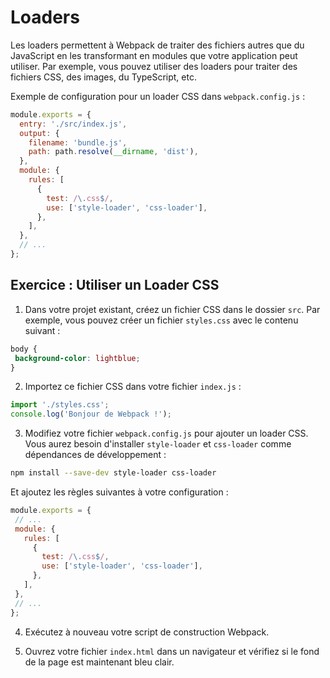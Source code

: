 # Loaders
Les loaders permettent à Webpack de traiter des fichiers autres que du JavaScript en les transformant en modules que votre application peut utiliser. Par exemple, vous pouvez utiliser des loaders pour traiter des fichiers CSS, des images, du TypeScript, etc.

Exemple de configuration pour un loader CSS dans `webpack.config.js` :

```javascript copy
module.exports = {
  entry: './src/index.js',
  output: {
    filename: 'bundle.js',
    path: path.resolve(__dirname, 'dist'),
  },
  module: {
    rules: [
      {
        test: /\.css$/,
        use: ['style-loader', 'css-loader'],
      },
    ],
  },
  // ...
};
```
## Exercice : Utiliser un Loader CSS

1. Dans votre projet existant, créez un fichier CSS dans le dossier `src`. Par exemple, vous pouvez créer un fichier `styles.css` avec le contenu suivant :

```css copy
body {
 background-color: lightblue;
}
```

2. Importez ce fichier CSS dans votre fichier `index.js` :

```javascript copy
import './styles.css';
console.log('Bonjour de Webpack !');
```

3. Modifiez votre fichier `webpack.config.js` pour ajouter un loader CSS. Vous aurez besoin d'installer `style-loader` et `css-loader` comme dépendances de développement :

```bash copy
npm install --save-dev style-loader css-loader
```

Et ajoutez les règles suivantes à votre configuration :

```javascript copy
module.exports = {
 // ...
 module: {
   rules: [
     {
       test: /\.css$/,
       use: ['style-loader', 'css-loader'],
     },
   ],
 },
 // ...
};
```

4. Exécutez à nouveau votre script de construction Webpack.

5. Ouvrez votre fichier `index.html` dans un navigateur et vérifiez si le fond de la page est maintenant bleu clair.
